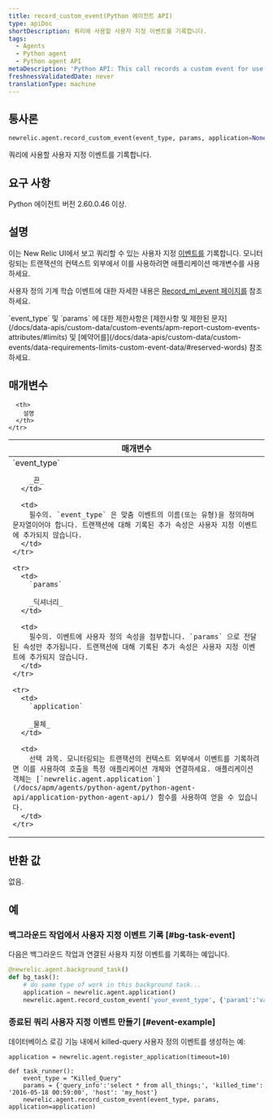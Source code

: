 ```yaml
---
title: record_custom_event(Python 에이전트 API)
type: apiDoc
shortDescription: 쿼리에 사용할 사용자 지정 이벤트를 기록합니다.
tags:
  - Agents
  - Python agent
  - Python agent API
metaDescription: 'Python API: This call records a custom event for use in querying.'
freshnessValidatedDate: never
translationType: machine
---
```


## 통사론

```py
newrelic.agent.record_custom_event(event_type, params, application=None)
```

쿼리에 사용할 사용자 지정 이벤트를 기록합니다.

## 요구 사항

Python 에이전트 버전 2.60.0.46 이상.

## 설명

이는 New Relic UI에서 보고 쿼리할 수 있는 사용자 지정 [이벤트를](/docs/data-apis/understand-data/new-relic-data-types/#event-data) 기록합니다. 모니터링되는 트랜잭션의 컨텍스트 외부에서 이를 사용하려면 애플리케이션 매개변수를 사용하세요.

사용자 정의 기계 학습 이벤트에 대한 자세한 내용은 [Record_ml_event 페이지를](/docs/apm/agents/python-agent/python-agent-api/recordmlevent-python-agent-api) 참조하세요.

<Callout variant="important">
  `event_type` 및 `params` 에 대한 제한사항은 [제한사항 및 제한된 문자](/docs/data-apis/custom-data/custom-events/apm-report-custom-events-attributes/#limits) 및 [예약어를](/docs/data-apis/custom-data/custom-events/data-requirements-limits-custom-event-data/#reserved-words) 참조하세요.
</Callout>

## 매개변수

<table>
  <thead>
    <tr>
      <th width="25%">
        매개변수
      </th>

      <th>
        설명
      </th>
    </tr>
  </thead>

  <tbody>
    <tr>
      <td>
        `event_type`

        _끈_
      </td>

      <td>
        필수의. `event_type` 은 맞춤 이벤트의 이름(또는 유형)을 정의하며 문자열이어야 합니다. 트랜잭션에 대해 기록된 추가 속성은 사용자 지정 이벤트에 추가되지 않습니다.
      </td>
    </tr>

    <tr>
      <td>
        `params`

        _딕셔너리_
      </td>

      <td>
        필수의. 이벤트에 사용자 정의 속성을 첨부합니다. `params` 으로 전달된 속성만 추가됩니다. 트랜잭션에 대해 기록된 추가 속성은 사용자 지정 이벤트에 추가되지 않습니다.
      </td>
    </tr>

    <tr>
      <td>
        `application`

        _물체_
      </td>

      <td>
        선택 과목. 모니터링되는 트랜잭션의 컨텍스트 외부에서 이벤트를 기록하려면 이를 사용하여 호출을 특정 애플리케이션 개체와 연결하세요. 애플리케이션 객체는 [`newrelic.agent.application`](/docs/apm/agents/python-agent/python-agent-api/application-python-agent-api/) 함수를 사용하여 얻을 수 있습니다.
      </td>
    </tr>
  </tbody>
</table>

## 반환 값

없음.

## 예

### 백그라운드 작업에서 사용자 지정 이벤트 기록 [#bg-task-event]

다음은 백그라운드 작업과 연결된 사용자 지정 이벤트를 기록하는 예입니다.

```py
@newrelic.agent.background_task() 
def bg_task(): 
    # do some type of work in this background task...
    application = newrelic.agent.application()
    newrelic.agent.record_custom_event('your_event_type', {'param1':'value1'}, application)
```

### 종료된 쿼리 사용자 지정 이벤트 만들기 [#event-example]

데이터베이스 로깅 기능 내에서 killed-query 사용자 정의 이벤트를 생성하는 예:

```PY
application = newrelic.agent.register_application(timeout=10)

def task_runner(): 
    event_type = "Killed_Query" 
    params = {'query_info':'select * from all_things;', 'killed_time': '2016-05-18 00:59:00', 'host': 'my_host'} 
    newrelic.agent.record_custom_event(event_type, params, application=application)
```